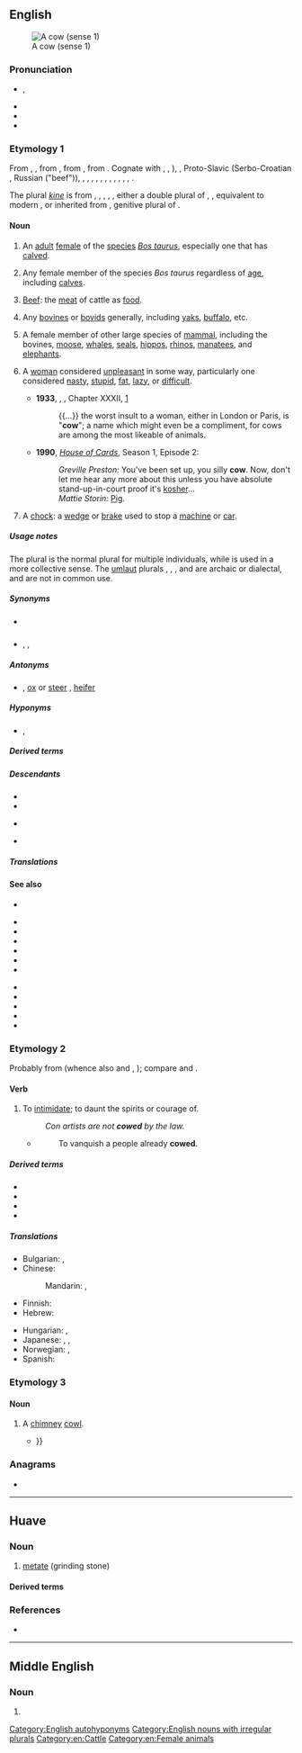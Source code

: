 {{also|COW}}
==English==
[[Image:Koe in weiland bij Gorssel.JPG|thumb|A cow (sense 1)]]

===Pronunciation===
* {{enPR|kou}}, {{IPA|en|/kaʊ/}}
* {{audio|en|en-uk-a cow.ogg|Audio (UK)}}
* {{audio|en|en-us-cow.ogg|Audio (US)}}
* {{rhymes|en|aʊ}}

===Etymology 1===
From {{inh|en|enm|cou}}, {{m|enm|cu}}, from {{inh|en|ang|cū||cow}}, from {{inh|en|gem-pro|*kūz||cow}}, from {{inh|en|ine-pro|*gʷṓws||cow}}. Cognate with {{cog|sa|गो}}, {{cog|grc|βοῦς}}, {{cog|fa|گاو|tr=gāv}}), {{cog|lv|govs||cow}}, Proto-Slavic {{m|sla-pro|*govędo}} (Serbo-Croatian {{m|sh|govedo}}, Russian {{m|ru|говядина}} ("beef")), {{cog|sco|coo||cow}}, {{cog|frr|ko}}, {{m|frr|kø||cow}}, {{cog|fy|ko||cow}}, {{cog|nl|koe||cow}}, {{cog|nds|Koh|Koh, Koo, Kau|cow}}, {{cog|de|Kuh||cow}}, {{cog|sv|ko||cow}}, {{cog|no|ku||cow}}, {{cog|is|kýr||cow}}, {{cog|la|bōs||ox, bull, cow}}, {{cog|hy|կով||cow}}.

<!--Moved from [[kine]].-->The plural ''[[kine]]'' is from {{inh|en|enm|kyne}}, {{m|enm|kyn}}, {{m|enm|kuin}}, {{m|enm|kiin}}, {{m|enm|kien|t=cows}}, either a double plural of {{cog|enm|ky}}, {{m|enm|kye|t=cows}}, equivalent to modern {{suffix|en|kye|en|pos=noun plural|nocat=1}}, or inherited from {{inh|en|ang|cȳna|t=cows', of cows}}, genitive plural of {{m|ang|cū|t=cow}}.

====Noun====
{{wikipedia}}
{{en-noun|cows|cattle|kine}} {{qualifier|see usage notes}}

# {{lb|en|properly}} An [[adult]] [[female]] of the [[species]] ''[[Bos taurus]]'', especially one that has [[calved]].
# {{lb|en|formerly inexact but now common}} Any female member of the species ''Bos taurus'' regardless of [[age]], including [[calf|calves]].
# {{lb|en|uncommon}} [[beef|Beef]]: the [[meat]] of cattle as [[food]].
# {{lb|en|uncommon}} Any [[bovine]]s or [[bovid]]s generally, including [[yak]]s, [[buffalo]], etc.
# {{lb|en|biology}} A female member of other large species of [[mammal]], including the bovines, [[moose]], [[whale]]s, [[seal]]s, [[hippo]]s, [[rhino]]s, [[manatee]]s, and [[elephant]]s.
# {{lb|en|derogatory|UK|AU|informal}} A [[woman]] considered [[unpleasant]] in some way, particularly one considered [[nasty]], [[stupid]], [[fat]], [[lazy]], or [[difficult]].
#* '''1933''', {{w|George Orwell}}, ''{{w|Down and Out in Paris and London}}'', Chapter XXXII, [http://www.gutenberg.net.au/ebooks01/0100171h.html]
#*: {{...}} the worst insult to a woman, either in London or Paris, is "'''cow'''"; a name which might even be a compliment, for cows are among the most likeable of animals.
#* '''1990''', ''[[w:House of Cards (UK TV show)|House of Cards]]'', Season 1, Episode 2:
#*: ''Greville Preston:'' You've been set up, you silly '''cow'''. Now, don't let me hear any more about this unless you have absolute stand-up-in-court proof it's [[kosher]]...<br>''Mattie Storin:'' [[pig|Pig]].
# {{lb|en|mining}} A [[chock]]: a [[wedge]] or [[brake]] used to stop a [[machine]] or [[car]].

=====Usage notes=====
The plural {{m|en|cows}} is the normal plural for multiple individuals, while {{m|en|cattle}} is used in a more collective sense. The [[umlaut]] plurals {{m|en|kee}}, {{m|en|kie}}, {{m|en|kine}}, {{m|en|ky}} and {{m|en|kye}} are archaic or dialectal, and are not in common use.

=====Synonyms=====
* {{sense|derogatory: despicable woman}} {{l|en|bitch}}
* {{sense|informal: anything annoyingly difficult}} {{l|en|bastard}}, {{l|en|bitch}}, {{l|en|bugger}} {{qualifier|UK}}

=====Antonyms=====
* {{sense|female domesticated ox or other bovine}} {{l|en|bull}} {{qualifier|male, uncastrated}}, [[ox]] or [[steer]] {{qualifier|male, castrated}}, [[heifer]] {{qualifier|female, immature}}

=====Hyponyms=====
* {{sense|young or little}} {{l|en|cowlet}}, {{l|en|cowling}}

=====Derived terms=====
{{der3|en
|ant cow
|anticow
|bell cow
|black cow
|bulls and cows
|cash cow
|cat-cow
|cowbell
|cowberry
|cow bingo
|cowbird
|cow bite
|cowboy
|cowcatcher
|cow chip
|cow-clicker
|cow cocky
|cow cod soup
|cow corner
|cow creamer
|cowdom
|cowdung
|cow elephant
|cow-eyed
|cow eyes
|cowfinch
|cowfish
|cowflesh
|cowfoot
|cowfucker
|cowgal
|cowgirl
|cowhand
|cowhearted
|cowheel
|cowherb
|{{l|en|cowherd}}, {{l|en|cowherder}}
|cow hitch
|cow-hocked
|cowhouse
|cowish
|cow juice
|cowkeeper
|cow killer
|cowleech
|cowless
|cowlet
|cowlick
|cowlike
|cowling
|cowman
|{{l|en|cowmilk}}, {{l|en|cow milk}}, {{l|en|cow's milk}}
|cownose
|cow parsley
|cow parsnip
|{{l|en|cow pat}}, {{l|en|cow patty}}
|cowpath
|cowpea
|cowperson
|{{l|en|cowpie}}, {{l|en|cow pie}}
|cow-pilot
|cowpoke
|cowpony
|{{l|en|cowpool}}, {{l|en|cow pool}}
|cowpooling
|cowpox
|cowpuncher
|cowpunching
|cowpunk
|cowquake
|cowshed
|cowshit
|cow shot
|cowskin
|cow's lungwort
|{{l|en|cowstall}}, {{l|en|cow stall}}
|cow tipping
|cow town
|Cowtown
|{{l|en|cow-tree}}, {{l|en|cow tree}}
|cow vetch
|cow weed
|cow-wheat
|cowy
|cowyard
|cash cow
|dairy cow
|dogcow
|gentleman cow
|have a cow
|holy cow
|in two shakes of a cow's tail
|{{l|en|mad cow disease}}, {{l|en|mad cow}}
|mercow
|milch cow
|milk cow
|moly cow
|{{l|en|moo-cow}}, {{l|en|moo cow}}
|nearly never bulled a cow
|sacred cow
|sea cow
|springing cow
|Steller's sea cow
|supercow
|until the cows come home
|werecow
|yakow
}}

=====Descendants=====
* {{desc|srn|kaw}}
* {{desc|tpi|kau}}
* {{desc|bor=1|abe|kaoz}} {{q|from "cows"}}
* {{desc|bor=1|mi|kau}}

=====Translations=====
{{see translation subpage|Noun}}

====See also====
* {{pedia|List of sequenced animal genomes}}
{{top2}}
* {{l|en|beef}}
* {{l|en|bovine}}
* {{l|en|bull}}
* {{l|en|calf}}
* {{l|en|cattle}}
* {{l|en|heifer}}
{{mid2}}
* {{l|en|steer}}
* {{l|en|low}}
* {{l|en|moo}}
* {{l|en|ox}}
* {{l|en|veal}}
{{bottom}}

===Etymology 2===
Probably from {{der|en|non|kúga||to oppress}} (whence also {{cog|no|-}} and {{cog|da|kue}}, {{cog|sv|kuva}}); compare {{cog|is|kúfa||to set on top}} and {{cog|fo|kúga||to oppress}}.

====Verb====
{{en-verb}}

# {{lb|en|transitive|mostly|in the passive voice}} To [[intimidate]]; to daunt the spirits or courage of.
#: ''Con artists are not '''cowed''' by the law.''
#* {{RQ:Spectator|II|167|September 11 1711|Steele}}
#*: To vanquish a people already '''cowed'''.

=====Derived terms=====
* {{l|en|cowed}}
* {{l|en|cowedly}}
* {{l|en|cowedness}}
* {{l|en|uncowed}}

=====Translations=====
{{trans-top|to intimidate}}
* Bulgarian: {{t+|bg|сплашвам}}, {{t+|bg|укротявам}}
* Chinese:
*: Mandarin: {{t+|cmn|恐嚇}}, {{t+|cmn|恐吓|tr=kǒnghè}}
* Finnish: {{t+|fi|pelottaa}}
* Hebrew: {{t|he|הפחיד|tr=hifkhíd}}
{{trans-mid}}
* Hungarian: {{t+|hu|megfélemlít}}, {{t+|hu|elriaszt}}
* Japanese: {{t+|ja|威す|tr=おどす, odosu}}, {{t+|ja|脅迫|tr=きょうはくする, kyōhaku suru|alt=脅迫する}}, {{t+|ja|脅かす|tr=おびやかす, obiyakasu}}
* Norwegian: {{t+|no|kue}}, {{t|no|underkue}}
* Spanish: {{t+|es|intimidar}}
{{trans-bottom}}

===Etymology 3===

====Noun====
{{en-noun}}

# {{lb|en|UK|dialect}} A [[chimney]] [[cowl]].
#* {{quote-book|en|year=1836|author={{w|Charles Dickens}}| title={{w|The Pickwick Papers}}| passage=Who could live to gaze from day to day on bricks and slates, who had once felt the influence of a scene like this? Who could continue to exist, where there are no cows but the '''cows''' on the chimneypots; nothing redolent of Pan but pan-tiles; {{...}}}}

===Anagrams===
* {{anagrams|en|a=cow|CWO|WOC}}

[[Category:English autohyponyms]]
[[Category:English nouns with irregular plurals]]
[[Category:en:Cattle]]
[[Category:en:Female animals]]

----

==Huave==

===Noun===
{{head|huv|noun}}

# [[metate]] (grinding stone)

====Derived terms====
{{col3|huv
|end cow
|owix cow
}}

===References===
* {{R:Stairs et al. 1981|pages=88, 252}}

----

==Middle English==

===Noun===
{{head|enm|noun}}

# {{alt form|enm|cou}}